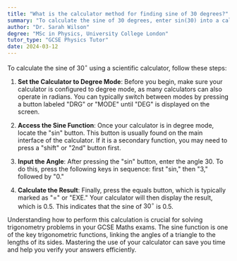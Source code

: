 ```yaml
---
title: "What is the calculator method for finding sine of 30 degrees?"
summary: "To calculate the sine of 30 degrees, enter sin(30) into a calculator and press equals."
author: "Dr. Sarah Wilson"
degree: "MSc in Physics, University College London"
tutor_type: "GCSE Physics Tutor"
date: 2024-03-12
---
```


To calculate the sine of $30^\circ$ using a scientific calculator, follow these steps:

1. **Set the Calculator to Degree Mode**: Before you begin, make sure your calculator is configured to degree mode, as many calculators can also operate in radians. You can typically switch between modes by pressing a button labeled "DRG" or "MODE" until "DEG" is displayed on the screen.

2. **Access the Sine Function**: Once your calculator is in degree mode, locate the "sin" button. This button is usually found on the main interface of the calculator. If it is a secondary function, you may need to press a "shift" or "2nd" button first.

3. **Input the Angle**: After pressing the "sin" button, enter the angle $30$. To do this, press the following keys in sequence: first "sin," then "3," followed by "0."

4. **Calculate the Result**: Finally, press the equals button, which is typically marked as "=" or "EXE." Your calculator will then display the result, which is $0.5$. This indicates that the sine of $30^\circ$ is $0.5$.

Understanding how to perform this calculation is crucial for solving trigonometry problems in your GCSE Maths exams. The sine function is one of the key trigonometric functions, linking the angles of a triangle to the lengths of its sides. Mastering the use of your calculator can save you time and help you verify your answers efficiently.
    